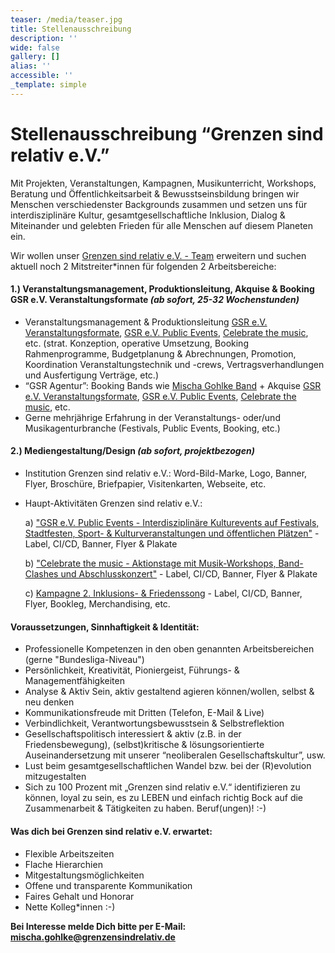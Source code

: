 ```yaml
---
teaser: /media/teaser.jpg
title: Stellenausschreibung
description: ''
wide: false
gallery: []
alias: ''
accessible: ''
_template: simple
---
```


# Stellenausschreibung “Grenzen sind relativ e.V.”

Mit Projekten, Veranstaltungen, Kampagnen, Musikunterricht, Workshops, Beratung und Öffentlichkeitsarbeit & Bewusstseinsbildung bringen wir Menschen verschiedenster Backgrounds zusammen und setzen uns für interdisziplinäre Kultur, gesamtgesellschaftliche Inklusion, Dialog & Miteinander und gelebten Frieden für alle Menschen auf diesem Planeten ein.

Wir wollen unser [Grenzen sind relativ e.V. - Team](https://www.grenzensindrelativ.de/ueber-uns/das-team/alle) erweitern und suchen aktuell noch 2 Mitstreiter\*innen für folgenden 2 Arbeitsbereiche:

#### 1.) Veranstaltungsmanagement, Produktionsleitung, Akquise & Booking GSR e.V. Veranstaltungsformate _(ab sofort, 25-32 Wochenstunden)_

- Veranstaltungsmanagement & Produktionsleitung [GSR e.V. Veranstaltungsformate](https://www.grenzensindrelativ.de/aktivitaeten/projekte-und-veranstaltungen/veranstaltungsformate-fuer-dein-event/infos-veranstaltungsformate-fur-dein-event), [GSR e.V. Public Events](https://www.grenzensindrelativ.de/aktivitaeten/projekte-und-veranstaltungen/veranstaltungsformate-fuer-dein-event/support-inklusion), [Celebrate the music](https://www.grenzensindrelativ.de/aktivitaeten/projekte-und-veranstaltungen/celebrate-the-music/allgemeine-infos-erlebnistage-inklusion), etc. (strat. Konzeption, operative Umsetzung, Booking Rahmenprogramme, Budgetplanung & Abrechnungen, Promotion, Koordination Veranstaltungstechnik und -crews, Vertragsverhandlungen und Ausfertigung Verträge, etc.)
- “GSR Agentur”: Booking Bands wie [Mischa Gohlke Band](https://mischagohlkeband.de/) + Akquise [GSR e.V. Veranstaltungsformate](), [GSR e.V. Public Events](https://www.grenzensindrelativ.de/aktivitaeten/projekte-und-veranstaltungen/veranstaltungsformate-fuer-dein-event/support-inklusion), [Celebrate the music](https://www.grenzensindrelativ.de/aktivitaeten/projekte-und-veranstaltungen/celebrate-the-music/allgemeine-infos-erlebnistage-inklusion), etc.
- Gerne mehrjährige Erfahrung in der Veranstaltungs- oder/und Musikagenturbranche (Festivals, Public Events, Booking, etc.)

#### 2.) Mediengestaltung/Design _(ab sofort, projektbezogen)_

- Institution Grenzen sind relativ e.V.: Word-Bild-Marke, Logo, Banner, Flyer, Broschüre, Briefpapier, Visitenkarten, Webseite, etc.
- Haupt-Aktivitäten Grenzen sind relativ e.V.:

  a) ["GSR e.V. Public Events - Interdisziplinäre Kulturevents auf Festivals, Stadtfesten, Sport- & Kulturveranstaltungen und öffentlichen Plätzen"](https://www.grenzensindrelativ.de/aktivitaeten/projekte-und-veranstaltungen/veranstaltungsformate-fuer-dein-event/support-inklusion) - Label, CI/CD, Banner, Flyer & Plakate

  b) ["Celebrate the music - Aktionstage mit Musik-Workshops, Band-Clashes und Abschlusskonzert"](https://www.grenzensindrelativ.de/aktivitaeten/projekte-und-veranstaltungen/celebrate-the-music/allgemeine-infos-erlebnistage-inklusion) - Label, CI/CD, Banner, Flyer & Plakate

  c) [Kampagne 2. Inklusions- & Friedenssong](https://www.grenzensindrelativ.de/aktivitaeten/kampagnen-musikvideos/inklusions-und-friedenskampagnensong/allgemeine-infos-2-inklusion-friedenssong) - Label, CI/CD, Banner, Flyer, Bookleg, Merchandising, etc.

#### Voraussetzungen, Sinnhaftigkeit & Identität:

- Professionelle Kompetenzen in den oben genannten Arbeitsbereichen (gerne "Bundesliga-Niveau")
- Persönlichkeit, Kreativität, Pioniergeist, Führungs- & Managementfähigkeiten
- Analyse & Aktiv Sein, aktiv gestaltend agieren können/wollen, selbst & neu denken
- Kommunikationsfreude mit Dritten (Telefon, E-Mail & Live)
- Verbindlichkeit, Verantwortungsbewusstsein & Selbstreflektion
- Gesellschaftspolitisch interessiert & aktiv (z.B. in der Friedensbewegung), (selbst)kritische & lösungsorientierte Auseinandersetzung mit unserer “neoliberalen Gesellschaftskultur”, usw.
- Lust beim gesamtgesellschaftlichen Wandel bzw. bei der (R)evolution mitzugestalten
- Sich zu 100 Prozent mit „Grenzen sind relativ e.V.“ identifizieren zu können, loyal zu sein, es zu LEBEN und einfach richtig Bock auf die Zusammenarbeit & Tätigkeiten zu haben. Beruf(ungen)! :-)

#### Was dich bei Grenzen sind relativ e.V. erwartet:

- Flexible Arbeitszeiten
- Flache Hierarchien
- Mitgestaltungsmöglichkeiten
- Offene und transparente Kommunikation
- Faires Gehalt und Honorar
- Nette Kolleg\*innen :-)

**Bei Interesse melde Dich bitte per E-Mail:** [**mischa.gohlke@grenzensindrelativ.de**](mailto:mischa.gohlke@grenzensindrelativ.de)
